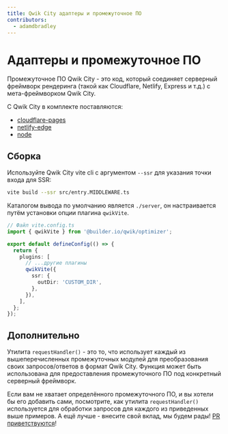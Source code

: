 ```yaml
---
title: Qwik City адаптеры и промежуточное ПО
contributors:
  - adamdbradley
---
```


# Адаптеры и промежуточное ПО

Промежуточное ПО Qwik City - это код, который соединяет серверный фреймворк рендеринга (такой как Cloudflare, Netlify, Express и т.д.) с мета-фреймворком Qwik City.

С Qwik City в комплекте поставляются:

- [cloudflare-pages](../cloudflare-pages/index.mdx)
- [netlify-edge](../netlify-edge/index.mdx)
- [node](../node/index.mdx)

## Сборка

Используйте Qwik City vite cli с аргументом `--ssr` для указания точки входа для SSR:

```bash
vite build --ssr src/entry.MIDDLEWARE.ts
```

Каталогом вывода по умолчанию является `./server`, он настраивается путём установки опции плагина `qwikVite`.

```typescript
// Файл vite.config.ts
import { qwikVite } from '@builder.io/qwik/optimizer';

export default defineConfig(() => {
  return {
    plugins: [
      // ...другие плагины
      qwikVite({
        ssr: {
          outDir: 'CUSTOM_DIR',
        },
      }),
    ],
  };
});
```

## Дополнительно

Утилита `requestHandler()` - это то, что использует каждый из вышеперечисленных промежуточных модулей для преобразования своих запросов/ответов в формат Qwik City. Функция может быть использована для предоставления промежуточного ПО под конкретный серверный фреймворк.

Если вам не хватает определённого промежуточного ПО, и вы хотели бы его добавить сами, посмотрите, как утилита `requestHandler()` используется для обработки запросов для каждого из приведенных выше примеров. А ещё лучше - внесите свой вклад, мы будем рады! [PR приветствуются](https://github.com/BuilderIO/qwik/tree/main/packages/qwik-city/middleware)!
